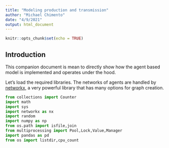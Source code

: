 ```yaml
---
title: "Modeling production and transmission"
author: "Michael Chimento"
date: "4/9/2021"
output: html_document
---
```


```r
knitr::opts_chunk$set(echo = TRUE)
```

## Introduction

This companion document is mean to directly show how the agent based model is implemented and operates under the hood.

Let's load the required libraries. The networks of agents are handled by [networkx](https://networkx.org/), a very powerful library that has many options for graph creation.

```python
from collections import Counter
import math
import sys
import networkx as nx
import random
import numpy as np
from os.path import isfile,join
from multiprocessing import Pool,Lock,Value,Manager
import pandas as pd
from os import listdir,cpu_count
```

